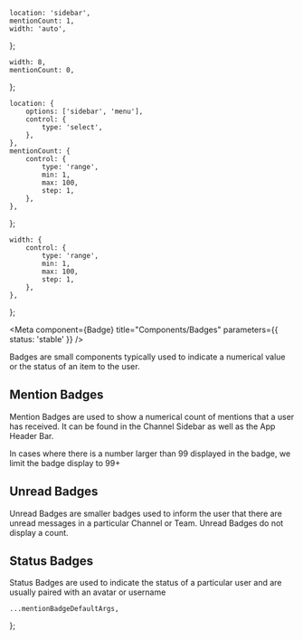 


    location: 'sidebar',
    mentionCount: 1,
    width: 'auto',
};

    width: 8,
    mentionCount: 0,
};

    location: {
        options: ['sidebar', 'menu'],
        control: {
            type: 'select',
        },
    },
    mentionCount: {
        control: {
            type: 'range',
            min: 1,
            max: 100,
            step: 1,
        },
    },
};

    width: {
        control: {
            type: 'range',
            min: 1,
            max: 100,
            step: 1,
        },
    },
};

<Meta component={Badge} title="Components/Badges" parameters={{ status: 'stable' }} />

<Title>Badges</Title>

<Subtitle>
    Badges are small components typically used to indicate a numerical value or the status of an
    item to the user.
</Subtitle>

## Mention Badges

Mention Badges are used to show a numerical count of mentions that a user has received. It can be found in
the Channel Sidebar as well as the App Header Bar.

In cases where there is a number larger than 99 displayed in the badge, we limit the badge display to 99+

## Unread Badges

Unread Badges are smaller badges used to inform the user that there are unread messages in a particular
Channel or Team. Unread Badges do not display a count.

## Status Badges

Status Badges are used to indicate the status of a particular user and are usually paired with an avatar
or username

    ...mentionBadgeDefaultArgs,
};

<Canvas hidden>
    <Story
        name="Mention Badges"
        argTypes={mentionBadgeArgTypes}
        args={{
            ...mentionBadgeDefaultArgs,
        }}
    >
        {MentionTemplate.bind({})}
    </Story>
    <Story
        name="Unread Badges"
        argTypes={unreadBadgeArgTypes}
        args={{
            ...unreadBadgeDefaultArgs,
        }}
    >
        {UnreadTemplate.bind({})}
    </Story>
    <Story
        name="Status Badges"
        argTypes={mentionBadgeArgTypes}
        args={{
            ...canvasExampleArgs,
        }}
    >
        {MentionTemplate.bind({})}
    </Story>
</Canvas>
